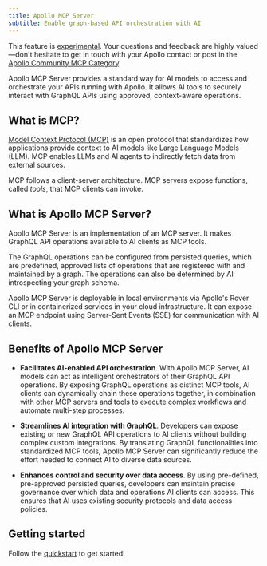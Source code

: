 ```yaml
---
title: Apollo MCP Server
subtitle: Enable graph-based API orchestration with AI
---
```


<ExperimentalFeature>

This feature is [experimental](/graphos/resources/feature-launch-stages#experimental). Your questions and feedback are highly valued—don't hesitate to get in touch with your Apollo contact or post in the [Apollo Community MCP Category](https://community.apollographql.com/c/mcp-server/41).

</ExperimentalFeature>

Apollo MCP Server provides a standard way for AI models to access and orchestrate your APIs running with Apollo. It allows AI tools to securely interact with GraphQL APIs using approved, context-aware operations.

## What is MCP?

[Model Context Protocol (MCP)](https://modelcontextprotocol.io/introduction) is an open protocol that standardizes how applications provide context to AI models like Large Language Models (LLM). MCP enables LLMs and AI agents to indirectly fetch data from external sources.

MCP follows a client-server architecture. MCP servers expose functions, called _tools_, that MCP clients can invoke.

## What is Apollo MCP Server? 

Apollo MCP Server is an implementation of an MCP server. It makes GraphQL API operations available to AI clients as MCP tools. 

The GraphQL operations can be configured from persisted queries, which are predefined, approved lists of operations that are registered with and maintained by a graph. The operations can also be determined by AI introspecting your graph schema.

Apollo MCP Server is deployable in local environments via Apollo's Rover CLI or in containerized services in your cloud infrastructure. It can expose an MCP endpoint using Server-Sent Events (SSE) for communication with AI clients.

## Benefits of Apollo MCP Server

- **Facilitates AI-enabled API orchestration**. With Apollo MCP Server, AI models can act as intelligent orchestrators of their GraphQL API operations. By exposing GraphQL operations as distinct MCP tools, AI clients can dynamically chain these operations together, in combination with other MCP servers and tools to execute complex workflows and automate multi-step processes. 

- **Streamlines AI integration with GraphQL**. Developers can expose existing or new GraphQL API operations to AI clients without building complex custom integrations. By translating GraphQL functionalities into standardized MCP tools, Apollo MCP Server can significantly reduce the effort needed to connect AI to diverse data sources.

- **Enhances control and security over data access**. By using pre-defined, pre-approved persisted queries, developers can maintain precise governance over which data and operations AI clients can access. This ensures that AI uses existing security protocols and data access policies.

## Getting started

Follow the [quickstart](./quickstart) to get started!